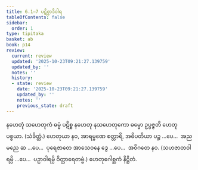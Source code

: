 ```yaml
---
title: 6.1–7 ပဋိစ္စာဒိဝါရ
tableOfContents: false
sidebar:
  order: 1
type: tipitaka
basket: ab
book: p14
review:
  current: review
  updated: '2025-10-23T09:21:27.139759'
  updated_by: ''
  notes: ''
  history:
  - state: review
    date: '2025-10-23T09:21:27.139759'
    updated_by: ''
    notes: ''
    previous_state: draft
---
```



<ReviewStatus review={frontmatter.review} showDetails={true} />

<HypothesisAnnotation frontmatter={frontmatter} />

<DynamicBreadcrumb />

<Division number="8" book="p14" e="ch" v="40" p="201">

<Paragraph number="27" book="p14">
နဟေတုံ သဟေတုကံ ဓမ္မံ ပဋိစ္စ နဟေတု နသဟေတုကော ဓမ္မော ဥပ္ပဇ္ဇတိ ဟေတုပစ္စယာ. (သံခိတ္တံ.)
</Paragraph>

<Paragraph number="28" book="p14">
ဟေတုယာ နဝ, အာရမ္မဏေ စတ္တာရိ, အဓိပတိယာ ပဉ္စ …ပေ…  အညမညေ ဆ …ပေ…  ပုရေဇာတေ အာသေဝနေ ဒွေ …ပေ…  အဝိဂတေ နဝ. (သဟဇာတဝါရမ္ပိ …ပေ…  ပဉှာဝါရမ္ပိ ဝိတ္ထာရေတဗ္ဗံ.)

</Paragraph>
</Division>

<Paragraph number="29" type="center" book="p14">
ဟေတုဂေါစ္ဆကံ နိဋ္ဌိတံ.
</Paragraph>